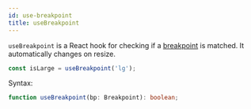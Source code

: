 ```yaml
---
id: use-breakpoint
title: useBreakpoint
---
```


`useBreakpoint` is a React hook for checking if a [breakpoint](features/breakpoints.mdx) is matched. It automatically changes on resize.

```ts
const isLarge = useBreakpoint('lg');
```

Syntax:

```ts
function useBreakpoint(bp: Breakpoint): boolean;
```
